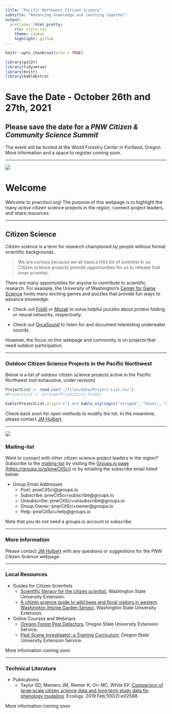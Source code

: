 ```yaml
---
title: "Pacific Northwest Citizen Science"
subtitle: "Advancing knowledge and learning together"
output: 
  prettydoc::html_pretty:
    css: style.css
    theme: caymen
    highlight: github
---
```

<!-- Global site tag (gtag.js) - Google Analytics -->
<script async src="https://www.googletagmanager.com/gtag/js?id=UA-44627976-9"></script>
<script>
  window.dataLayer = window.dataLayer || [];
  function gtag(){dataLayer.push(arguments);}
  gtag('js', new Date());
  gtag('config', 'UA-44627976-9');
</script>


```r
knitr::opts_chunk$set(echo = TRUE)
```


```r
library(git2r)
library(tidyverse)
library(knitr)
library(kableExtra)
```

# Save the Date - October 26th and 27th, 2021
## Please save the date for a *PNW Citizen & Community Science Summit* 

The event will be hosted at the World Forestry Center in Portland, Oregon. More information and a space to register coming soon. 

***

![](files/images/PugetSoundCropped.jpg)

# Welcome
Welcome to pnwcitsci.org! The purpose of this webpage is to highlight the many *active* citizen science projects in the region, connect project leaders, and share resources. 

***
## Citizen Science

Citizen science is a term for research championed by people without formal scientific backgrounds. 

>We are curious because we all have a little bit of scientist in us. Citizen science projects provide opportunities for us to release that inner scientist.

There are many opportunities for anyone to contribute to scientific research. For example, the University of Washington's [Center for Game Science](http://centerforgamescience.org/) hosts many exciting games and puzzles that provide fun ways to advance knowledge.

* Check out [Foldit](https://fold.it/) or [Mozak](https://www.mozak.science/landing) to solve helpful puzzles about protein folding or neural networks, respectively. 

* Check out [OrcaSound](https://www.orcasound.net/listen/) to listen for and document interesting underwater sounds.

However, the focus on this webpage and community is on projects that need outdoor participation. 

***
### Outdoor Citizen Science Projects in the Pacific Northwest

Below is a list of outdoor citizen science projects active in the Pacific Northwest (not exhaustive, under revision)

```r
ProjectList <- read.csv("./files/data/Project List.csv")
#ProjectList <- arrange(ProjectList,State)
```

```r
kable(ProjectList,align="c") %>% kable_styling(c("striped", "hover", "condensed", "responsive",full_width=F)) %>% scroll_box(width = "95%", height = "700px") #valign?
```

Check back soon for open methods to modify the list. In the meantime, please contact [JM Hulbert](mailto:hulbe@wsu.edu).

***

![](files/images/RootRotPocketCropped.jpg)

### Mailing-list

Want to connect with other citizen science project leaders in the region? Subscribe to the [mailing-list](https://groups.io/g/pnwcitsci) by visiting the [Groups.io page (https://groups.io/g/pnwCitSci)](https://groups.io/g/pnwCitSci) or by emailing the subscribe email listed below: 

* Group Email Addresses
  +  Post: pnwCitSci@groups.io
  +  Subscribe: pnwCitSci+subscribe@groups.io
  +  Unsubscribe: pnwCitSci+unsubscribe@groups.io
  +  Group Owner: pnwCitSci+owner@groups.io
  +  Help: pnwCitSci+help@groups.io
  
Note that you do *not* need a groups.io account to subscribe.

***
### More Information
Please contact [JM Hulbert](https://jmhulbert.github.io) with any questions or suggestions for the PNW Citizen Science webpage. 

***
### Local Resources

* Guides for Citizen Scientists
    + [Scientific literacy for the citizen scientist](https://pubs.extension.wsu.edu/scientific-literacy-for-the-citizen-scientist), Washington State University Extension.
    + [A citizen science guide to wild bees and floral visitors in western Washington (Home Garden Series)](https://pubs.extension.wsu.edu/a-citizen-science-guide-to-wild-bees-and-floral-visitors-in-western-washington-home-garden-series), Washington State University Extension.

* Online Courses and Webinars
    + [Oregon Forest Pest Detectors](https://extension.oregonstate.edu/ofpd), Oregon State University Extension Service.
    + [Pest Scene Investigator: a Training Curriculum](https://catalog.extension.oregonstate.edu/em9161), Oregon State University Extension Service.

More information coming soon

***
### Technical Literature

* Publications
    + Taylor SD, Meiners JM, Riemer K, Orr MC, White EP. [Comparison of large‐scale citizen science data and long‐term study data for phenology modeling](https://andrewsforest.oregonstate.edu/publications/5081). Ecology. 2019 Feb;100(2):e02568.
    
More information coming soon

